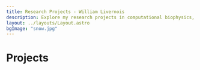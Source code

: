 ---
title: Research Projects - William Livernois
description: Explore my research projects in computational biophysics, quantum transport modeling, DNA-based molecular electronics, and biomolecular charge transport simulations.
layout: ../layouts/Layout.astro
bgImage: "snow.jpg"
---


# Projects

<GitCard
    title="GauNEGF"
    description="A quantum transport code for simulating electron transport through molecular junctions using the non-equilibrium Green's function formalism. Written in Python, this package provides a flexible framework for studying quantum phenomena in nanoscale devices."
    githubUrl="https://github.com/wliverno/GauNEGF"
    docsUrl="https://wliverno.github.io/GauNEGF"
/>

<GitCard
    title="PyMSMT"
    description="A Python package for performing molecular dynamics simulations of metal mediated DNA strands using a patch on the existing MCPB.py package in AmberTools"
    githubUrl="https://github.com/wliverno/pymsmt"
/>
